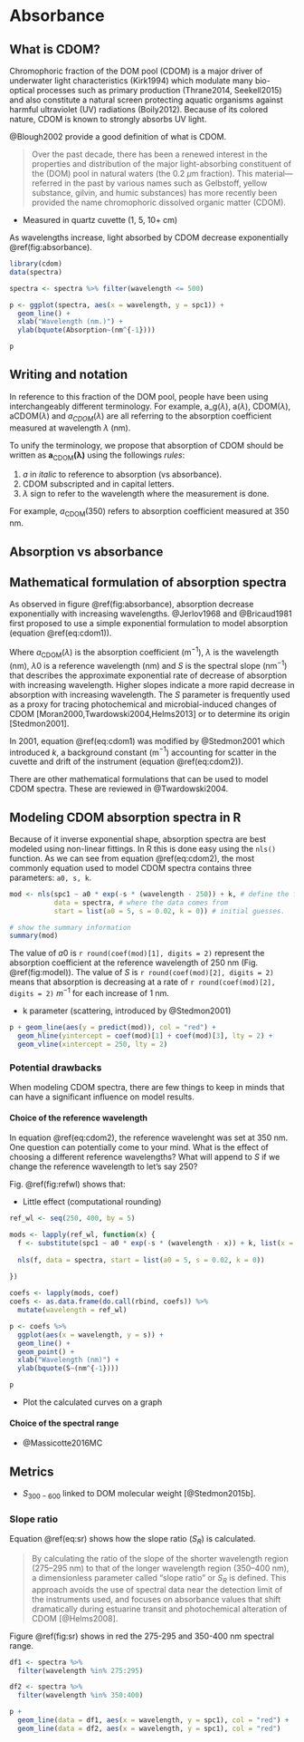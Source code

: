 # Absorbance {#absorbance}

## What is CDOM?

Chromophoric fraction of the DOM pool (CDOM) is a major driver of underwater light characteristics (Kirk1994) which modulate many bio-optical processes such as primary production (Thrane2014, Seekell2015) and also constitute a natural screen protecting aquatic organisms against harmful ultraviolet (UV) radiations (Boily2012). Because of its colored nature, CDOM is known to strongly absorbs UV light.

@Blough2002 provide a good definition of what is CDOM.

> Over the past decade, there has been a renewed interest in the properties and distribution of the major light-absorbing constituent of the (DOM) pool in natural waters (the 0.2 $μ$m fraction). This material—referred in the past by various names such as Gelbstoff, yellow substance, gilvin, and humic substances) has more recently been provided the name chromophoric dissolved organic matter (CDOM).

- Measured in quartz cuvette (1, 5, 10+ cm)


As wavelengths increase, light absorbed by CDOM decrease exponentially \@ref(fig:absorbance).

```r

library(cdom)
data(spectra)

spectra <- spectra %>% filter(wavelength <= 500)

p <- ggplot(spectra, aes(x = wavelength, y = spc1)) +
  geom_line() +
  xlab("Wavelength (nm.)") +
  ylab(bquote(Absorption~(nm^{-1})))

p
```

## Writing and notation

In reference to this fraction of the DOM pool, people have been using interchangeably different terminology. For example, a_g($\lambda$), a($\lambda$), CDOM($\lambda$), aCDOM($\lambda$) and $a_{CDOM}(\lambda)$ are all referring to the absorption coefficient measured at wavelength $\lambda$ (nm).

To unify the terminology, we propose that absorption of CDOM should be written as $\mathbf{a_{\text{CDOM}}(\lambda)}$ using the followings *rules*:

1. *a* in *italic* to reference to absorption (vs absorbance).
2. CDOM subscripted and in capital letters.
3. $\lambda$ sign to refer to the wavelength where the measurement is done.

For example, $a_{\text{CDOM}}(350)$ refers to absorption coefficient measured at 350 nm.

## Absorption vs absorbance

\begin{equation}
a_{\text{CDOM}}(\lambda) = \frac{A(\lambda) \times 2.303}{L}
\label{eq:absorption}
\end{equation}

## Mathematical formulation of absorption spectra

As observed in figure \@ref(fig:absorbance), absorption decrease exponentially with increasing wavelengths. @Jerlov1968 and @Bricaud1981 first proposed to use a simple exponential formulation to model absorption (equation \@ref(eq:cdom1)).

\begin{equation}
a_{\text{CDOM}}(\lambda) = a_{\text{CDOM}}(\lambda0)e^{-S(\lambda - \lambda0)}
\label{eq:cdom1}
\end{equation}

Where $a_{\text{CDOM}}(\lambda)$ is the absorption coefficient (m$^{-1}$), $\lambda$ is the wavelength (nm), $\lambda0$ is a reference wavelength (nm) and $S$ is the spectral slope (nm$^{-1}$) that describes the approximate exponential rate of decrease of absorption with increasing wavelength. Higher slopes indicate a more rapid decrease in absorption with increasing wavelength. The $S$ parameter is frequently used as a proxy for tracing photochemical and microbial-induced changes of CDOM [Moran2000,Twardowski2004,Helms2013] or to determine its origin [Stedmon2001].

In 2001, equation \@ref(eq:cdom1) was modified by @Stedmon2001 which introduced $k$, a background constant (m$^{-1}$) accounting for scatter in the cuvette and drift of the instrument (equation \@ref(eq:cdom2)).

\begin{equation}
a_{\text{CDOM}}(\lambda) = a_{\text{CDOM}}(\lambda0)e^{-S(\lambda - \lambda0)} + \mathbf{k}
\label{eq:cdom2}
\end{equation}

There are other mathematical formulations that can be used to model CDOM spectra. These are reviewed in @Twardowski2004.

## Modeling CDOM absorption spectra in R {#sl}

Because of it inverse exponential shape, absorption spectra are best modeled using non-linear fittings. In R this is done easy using the `nls()` function. As we can see from equation \@ref(eq:cdom2), the most commonly equation used to model CDOM spectra contains three parameters: `a0, s, k`.


```r
mod <- nls(spc1 ~ a0 * exp(-s * (wavelength - 250)) + k, # define the formula
           data = spectra, # where the data comes from
           start = list(a0 = 5, s = 0.02, k = 0)) # initial guesses.

# show the summary information
summary(mod)
```

The value of $a0$ is `r round(coef(mod)[1], digits = 2)` represent the absorption coefficient at the reference wavelength of 250 nm (Fig. \@ref(fig:model)). The value of $S$ is `r round(coef(mod)[2], digits = 2)` means that absorption is decreasing at a rate of `r round(coef(mod)[2], digits = 2)` $m^{-1}$ for each increase of 1 nm.

- k parameter (scattering, introduced by @Stedmon2001)

```r
p + geom_line(aes(y = predict(mod)), col = "red") +
  geom_hline(yintercept = coef(mod)[1] + coef(mod)[3], lty = 2) +
  geom_vline(xintercept = 250, lty = 2)

```

### Potential drawbacks

When modeling CDOM spectra, there are few things to keep in minds that can have a significant influence on model results.

#### Choice of the reference wavelength

In equation \@ref(eq:cdom2), the reference wavelenght was set at 350 nm. One question can potentially come to your mind. What is the effect of choosing a different reference wavelengths? What will append to $S$ if we change the reference wavelength to let's say 250? 

Fig. \@ref(fig:refwl) shows that:

- Little effect (computational rounding)

```r

ref_wl <- seq(250, 400, by = 5)

mods <- lapply(ref_wl, function(x) {
  f <- substitute(spc1 ~ a0 * exp(-s * (wavelength - x)) + k, list(x = x))
  
  nls(f, data = spectra, start = list(a0 = 5, s = 0.02, k = 0))
  
})

coefs <- lapply(mods, coef) 
coefs <- as.data.frame(do.call(rbind, coefs)) %>% 
  mutate(wavelength = ref_wl) 

p <- coefs %>% 
  ggplot(aes(x = wavelength, y = s)) +
  geom_line() +
  geom_point() +
  xlab("Wavelength (nm)") +
  ylab(bquote(S~(nm^{-1})))

p
```

- Plot the calculated curves on a graph

#### Choice of the spectral range

- @Massicotte2016MC

## Metrics

- $S_{300-600}$ linked to DOM molecular weight [@Stedmon2015b].

### Slope ratio

Equation \@ref(eq:sr) shows how the slope ratio ($S_R$) is calculated.

\begin{equation}
S_R = \frac{S_{275-295}}{S_{350-400}}
\label{eq:sr}
\end{equation}

> By calculating the ratio of the slope of the shorter wavelength region (275–295 nm) to that of the longer wavelength region (350–400 nm), a dimensionless parameter called "slope ratio" or $S_R$ is defined. This approach avoids the use of spectral data near the detection limit of the instruments used, and focuses on absorbance values that shift dramatically during estuarine transit and photochemical alteration of CDOM [@Helms2008].

Figure \@ref(fig:sr) shows in red the 275-295 and 350-400 nm spectral range.

```r
df1 <- spectra %>%
  filter(wavelength %in% 275:295)

df2 <- spectra %>%
  filter(wavelength %in% 350:400)

p +
  geom_line(data = df1, aes(x = wavelength, y = spc1), col = "red") +
  geom_line(data = df2, aes(x = wavelength, y = spc1), col = "red")
```
